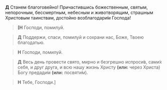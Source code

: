 **Д** Станем благогове́йно! Причастившись божественным, святым, непорочным, бессмертным, небесным и животворящим, страшным Христовым таинствам, достойно возблагодари́м Господа!

>**[Н** Господи, помилуй.

>**Д** Поддержи, спаси, помилуй и сохрани нас, Боже, Твоею благодатью.

>**Н** Господи, помилуй.

>**Д** Весь день провести свято, мирно и безгрешно испроси́в, сами́х себя, и друг друга, и всю нашу жизнь Христу **(или:** через Христа<R>)</R> Богу предади́м **(или:** посвяти́м<R>)</R>.

>**Н** Тебе, Господи.<R>]</R>
